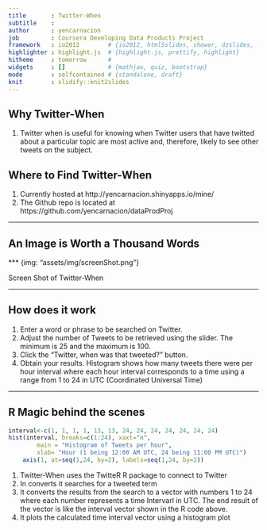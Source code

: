 ```yaml
---
title       : Twitter-When
subtitle    : 
author      : yencarnacion
job         : Coursera Developing Data Products Project
framework   : io2012        # {io2012, html5slides, shower, dzslides, ...}
highlighter : highlight.js  # {highlight.js, prettify, highlight}
hitheme     : tomorrow      # 
widgets     : []            # {mathjax, quiz, bootstrap}
mode        : selfcontained # {standalone, draft}
knit        : slidify::knit2slides
---
```


## Why Twitter-When

1. Twitter when is useful for knowing when Twitter users that have twitted about a particular topic are most active and, therefore, likely to see other tweets on the subject.

## Where to Find Twitter-When

1.  Currently hosted at http://yencarnacion.shinyapps.io/mine/
2.  The Github repo is located at https://github.com/yencarnacion/dataProdProj

---

## An Image is Worth a Thousand Words

*** {img: "assets/img/screenShot.png"}

Screen Shot of Twitter-When

---

## How does it work

1. Enter a word or phrase to be searched on Twitter.
2. Adjust the number of Tweets to be retrieved using the slider. The minimum is 25 and the maximum is 100.
3. Click the "Twitter, when was that tweeted?" button.
4. Obtain your results. Histogram shows how many tweets there were per hour interval where each hour interval corresponds to a time using a range from 1 to 24 in UTC (Coordinated Universal Time)

---

## R Magic behind the scenes

```r
interval<-c(1, 1, 1, 1, 13, 13, 24, 24, 24, 24, 24, 24, 24)
hist(interval, breaks=c(1:24), xaxt="n", 
        main = "Histogram of Tweets per hour", 
        xlab= "Hour (1 being 12:00 AM UTC, 24 being 11:00 PM UTC)")
    axis(1, at=seq(1,24, by=2), labels=seq(1,24, by=2))
```

1. Twitter-When uses the TwitteR R package to connect to Twitter
2. In converts it searches for a tweeted term
3. It converts the results from the search to a vector with numbers 1 to 24 where each number represents a time Intervarl in UTC.  The end result of the vector is like the interval vector shown in the R code above.
4. It plots the calculated time interval vector using a histogram plot

